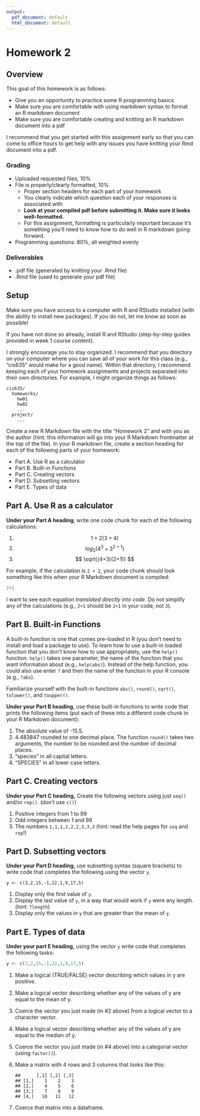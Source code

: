 ```yaml
---
output:
  pdf_document: default
  html_document: default
---
```


# Homework 2

## Overview

This goal of this homework is as follows:

- Give you an opportunity to practice some R programming basics
- Make sure you are comfortable with using markdown syntax to format an R markdown document
- Make sure you are comfortable creating and knitting an R markdown document into a pdf

I recommend that you get started with this assignment early so that you can come to office hours to get help with any issues you have knitting your Rmd document into a pdf.

### Grading

- Uploaded requested files, 10%
- File is properly/clearly formatted, 10%
  - Proper section headers for each part of your homework
  - You clearly indicate which question each of your responses is associated with
  - **Look at your compiled pdf before submitting it. Make sure it looks well-formatted.**
  - For this assignment, formatting is particularly important because it's something you'll need to know how to do well in R markdown going forward.
- Programming questions: 80%, all weighted evenly

### Deliverables

- .pdf file (generated by knitting your .Rmd file)
- .Rmd file (used to generate your pdf file)

## Setup

Make sure you have access to a computer with R and RStudio installed (with the ability to install new packages).
If you do not, let me know as soon as possible!

If you have not done so already, install R and RStudio (step-by-step guides provided in week 1 course content).

I strongly encourage you to stay organized.
I recommend that you directory on your computer where you can save all of your work for this class (e.g., "cis635" would make for a good name).
Within that directory, I recommend keeping each of your homework assignments and projects separated into their own directories.
For example, I might organize things as follows:

```
cis635/
  homeworks/
    hw01
    hw02
    ...
  project/
    ...
```

Create a new R Markdown file with the title "Homework 2" and with you as the author (hint: this information will go into your R Markdown frontmatter at the top of the file).
In your R markdown file, create a section heading for each of the following parts of your homework:

- Part A. Use R as a calculator
- Part B. Built-in Functions
- Part C. Creating vectors
- Part D. Subsetting vectors
- Part E. Types of data

## Part A. Use R as a calculator

**Under your Part A heading**, write one code chunk for each of the following calculations:

1. $$ 1+2(3+4) $$
2. $$ log_2(4^3 + 3^{2+1}) $$
3. $$ \sqrt{(4+3)(2+1)} $$

For example, if the calculation is `2 + 2`, your code chunk should look something like this when your R Markdown document is compiled:

```r
2+2
```

I want to see each equation _translated directly into code_.
Do not simplify any of the calculations (e.g., `2+1` should be `2+1` in your code, not `3`).

## Part B. Built-in Functions

A built-in function is one that comes pre-loaded in R (you don't need to install and load a package to use).
To learn how to use a built-in loaded function that you don't know how to use appropriately, use the `help()` function.
`help()` takes one parameter, the name of the function that you want information about (e.g., `help(abs)`).
Instead of the help function, you could also use enter `?` and then the name of the function in your R console (e.g., `?abs`).

Familiarize yourself with the built-in functions `abs()`, `round()`, `sqrt()`, `tolower()`, and `toupper()`.

**Under your Part B heading**, use these built-in functions to write code that prints the following items (put each of these into a different code chunk in your R Markdown document):

1. The absolute value of -15.5.
2. 4.483847 rounded to one decimal place. The function `round()` takes two arguments, the number to be rounded and the number of decimal places.
3. "species" in all capital letters.
4. "SPECIES" in all lower case letters.

## Part C. Creating vectors

**Under your Part C heading,** Create the following vectors using just `seq()` and/or `rep()`. (don't use `c()`)

1. Positive integers from 1 to 99
2. Odd integers between 1 and 99
3. The numbers `1,1,1,2,2,2,3,3,3` (hint: read the help pages for `seq` and `rep`!)

## Part D. Subsetting vectors

**Under your Part D heading,** use subsetting syntax (square brackets) to write code that completes the following using the vector `y`.

```
y <- c(3,2,15,-1,22,1,9,17,5)
```

1. Display only the first value of `y`.
2. Display the last value of `y`, in a way that would work if `y` were any length. (hint: `?length`)
3. Display only the values in `y` that are greater than the mean of `y`.

## Part E. Types of data

**Under your part E heading,** using the vector `y` write code that completes the following tasks:

```r
y <- c(3,2,15,-1,22,1,9,17,5)
```

1. Make a logical (TRUE/FALSE) vector describing which values in y are positive.
2. Make a logical vector describing whether any of the values of y are equal to the mean of y.
3. Coerce the vector you just made (in #2 above) from a logical vector to a character vector.
4. Make a logical vector describing whether any of the values of y are equal to the median of y.
5. Coerce the vector you just made (in #4 above) into a categorial vector (using `factor()`).
6. Make a matrix with 4 rows and 3 columns that looks like this:

    ```
    ##      [,1] [,2] [,3]
    ## [1,]    1    2    3
    ## [2,]    4    5    6
    ## [3,]    7    8    9
    ## [4,]   10   11   12
    ```

7. Coerce that matrix into a dataframe.